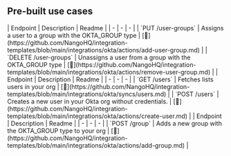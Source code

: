 
## Pre-built use cases

<AccordionGroup>


<Accordion title="User Groups">
| Endpoint | Description | Readme |
| - | - | - |
| `PUT /user-groups` | Assigns a user to a group with the OKTA_GROUP type | [🔗](https://github.com/NangoHQ/integration-templates/blob/main/integrations/okta/actions/add-user-group.md) |
| `DELETE /user-groups` | Unassigns a user from a group with the OKTA_GROUP type | [🔗](https://github.com/NangoHQ/integration-templates/blob/main/integrations/okta/actions/remove-user-group.md) |
</Accordion>


<Accordion title="Users">
| Endpoint | Description | Readme |
| - | - | - |
| `GET /users` | Fetches lists users in your org | [🔗](https://github.com/NangoHQ/integration-templates/blob/main/integrations/okta/syncs/users.md) |
| `POST /users` | Creates a new user in your Okta org without credentials. | [🔗](https://github.com/NangoHQ/integration-templates/blob/main/integrations/okta/actions/create-user.md) |
</Accordion>


<Accordion title="Others">
| Endpoint | Description | Readme |
| - | - | - |
| `POST /group` | Adds a new group with the OKTA_GROUP type to your org | [🔗](https://github.com/NangoHQ/integration-templates/blob/main/integrations/okta/actions/add-group.md) |
</Accordion>

</AccordionGroup>
